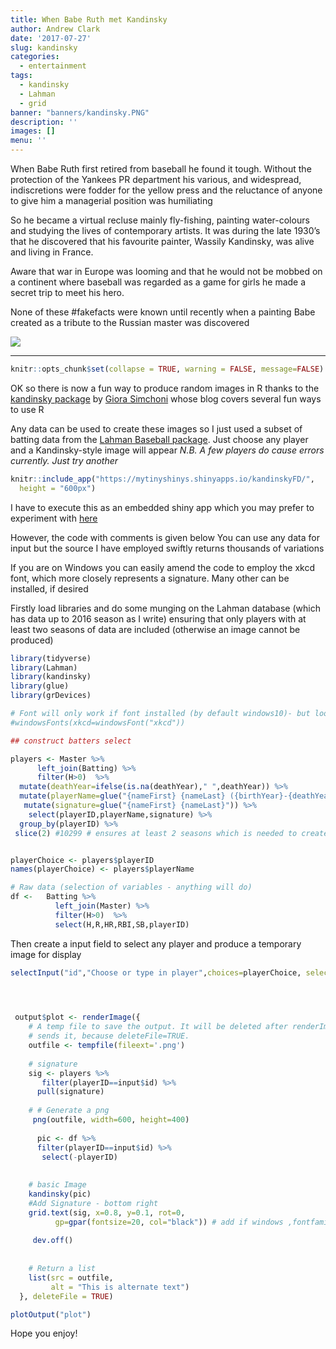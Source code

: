 ```yaml
---
title: When Babe Ruth met Kandinsky
author: Andrew Clark
date: '2017-07-27'
slug: kandinsky
categories:
  - entertainment
tags:
  - kandinsky
  - Lahman
  - grid
banner: "banners/kandinsky.PNG"
description: ''
images: []
menu: ''
---
```


When Babe Ruth first retired from baseball he found it tough. Without the protection of the Yankees PR department his various, and widespread, indiscretions were fodder for the yellow press and the reluctance of anyone to give him a managerial position was humiliating    

 So he became a virtual recluse mainly fly-fishing, painting water-colours and studying the lives of contemporary artists. It was during the late 1930's that he discovered that his favourite painter, Wassily Kandinsky, was alive and living in France.    

 Aware that war in Europe was looming and that he would not be mobbed on a continent where baseball was regarded as a game for girls he made a secret trip to meet his hero.    
 
 None of these #fakefacts were known until recently when a painting Babe created as a tribute to the Russian master was discovered

![](/img/kandinskyRuth.png) 

---

```r
knitr::opts_chunk$set(collapse = TRUE, warning = FALSE, message=FALSE)
```

OK so there is now a fun way to produce random images in R thanks to the [kandinsky package](http://giorasimchoni.com/2017/07/30/2017-07-30-data-paintings-the-kandinsky-package/) by [Giora Simchoni](https://twitter.com/GioraSimchoni) whose blog covers several fun ways to use R

Any data can be used to create these images so I just used a subset of batting data from the [Lahman Baseball package](http://lahman.r-forge.r-project.org/). Just choose any player and a Kandinsky-style image will appear _N.B. A few players do cause errors currently. Just try another_



```r
knitr::include_app("https://mytinyshinys.shinyapps.io/kandinskyFD/", 
  height = "600px")
```

I have to execute this as an embedded shiny app which you may prefer to experiment with [here](https://mytinyshinys.shinyapps.io/kandinskyFD/)

However, the code with comments is given below
You can use any data for input but the source I have employed swiftly returns thousands of variations    

If you are on Windows you can easily amend the code to employ the xkcd font, which more closely represents a signature. Many other can be installed, if desired

Firstly load libraries and do some munging on the Lahman database (which has data up to 2016 season as I write) ensuring that only
players with at least two seasons of data are included (otherwise an image cannot be produced)

```r


library(tidyverse)
library(Lahman)
library(kandinsky)
library(glue)
library(grDevices)

# Font will only work if font installed (by default windows10)- but looks better
#windowsFonts(xkcd=windowsFont("xkcd"))

## construct batters select

players <- Master %>% 
      left_join(Batting) %>% 
      filter(H>0)  %>% 
  mutate(deathYear=ifelse(is.na(deathYear)," ",deathYear)) %>% 
  mutate(playerName=glue("{nameFirst} {nameLast} ({birthYear}-{deathYear})")) %>% 
   mutate(signature=glue("{nameFirst} {nameLast}")) %>%
    select(playerID,playerName,signature) %>% 
  group_by(playerID) %>% 
 slice(2) #10299 # ensures at least 2 seasons which is needed to create plot


playerChoice <- players$playerID
names(playerChoice) <- players$playerName

# Raw data (selection of variables - anything will do)
df <-   Batting %>% 
          left_join(Master) %>% 
          filter(H>0)  %>%
          select(H,R,HR,RBI,SB,playerID)
```

Then create a input field to select any player and produce a temporary image for display

```r

selectInput("id","Choose or type in player",choices=playerChoice, selectize=TRUE, selected="troutmi01")


 

 output$plot <- renderImage({
    # A temp file to save the output. It will be deleted after renderImage
    # sends it, because deleteFile=TRUE.
    outfile <- tempfile(fileext='.png')
    
    # signature
    sig <- players %>% 
       filter(playerID==input$id) %>% 
      pull(signature)
    
    # # Generate a png
     png(outfile, width=600, height=400)
     
      pic <- df %>% 
      filter(playerID==input$id) %>% 
       select(-playerID) 
      
      
    # basic Image   
    kandinsky(pic)
    #Add Signature - bottom right
    grid.text(sig, x=0.8, y=0.1, rot=0,
          gp=gpar(fontsize=20, col="black")) # add if windows ,fontfamily="xkcd" 
     
     dev.off()
     
   
    # Return a list
    list(src = outfile,
         alt = "This is alternate text")
  }, deleteFile = TRUE)

plotOutput("plot")
```

 
Hope you enjoy!
